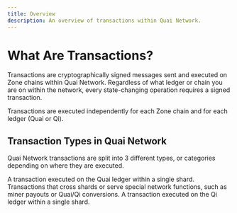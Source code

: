 ```yaml
---
title: Overview
description: An overview of transactions within Quai Network.
---
```


# What Are Transactions?

Transactions are cryptographically signed messages sent and executed on Zone chains within Quai Network. Regardless of what ledger or chain you are on within the network, every state-changing operation requires a signed transaction.

Transactions are executed independently for each Zone chain and for each ledger (Quai or Qi).

## Transaction Types in Quai Network

Quai Network transactions are split into 3 different types, or categories depending on where they are executed.

<CardGroup cols={1}>
	<Card
		title='Type 0: Quai Transaction'
		icon='list'
		href='/build/transactions/types#type-0-quai-transaction'
	>
		A transaction executed on the Quai ledger within a single shard.
	</Card>
	<Card
		title='Type 1: External Transaction'
		icon='right-left'
		href='/build/transactions/types#type-1-external-transaction'
	>
		Transactions that cross shards or serve special network functions, such as miner payouts or Quai/Qi conversions.
	</Card>
	<Card
		title='Type 2: Qi Transaction'
		icon='sitemap'
		href='/build/transactions/types#type-2-qi-transaction'
	>
		A transaction executed on the Qi ledger within a single shard.
	</Card>
</CardGroup>